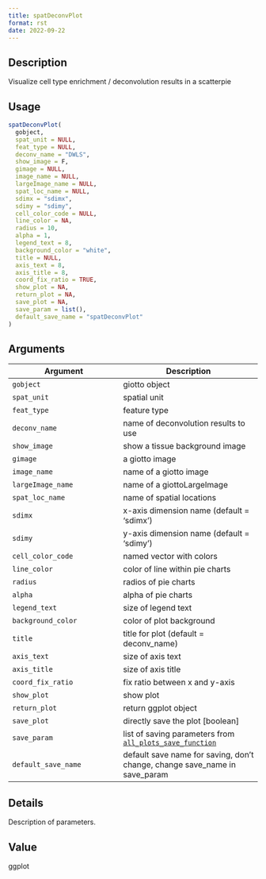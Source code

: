 ```yaml
--- 
title: spatDeconvPlot 
format: rst 
date: 2022-09-22 
--- 
```


## Description

Visualize cell type enrichment / deconvolution results in a scatterpie


## Usage

```r
spatDeconvPlot(
  gobject,
  spat_unit = NULL,
  feat_type = NULL,
  deconv_name = "DWLS",
  show_image = F,
  gimage = NULL,
  image_name = NULL,
  largeImage_name = NULL,
  spat_loc_name = NULL,
  sdimx = "sdimx",
  sdimy = "sdimy",
  cell_color_code = NULL,
  line_color = NA,
  radius = 10,
  alpha = 1,
  legend_text = 8,
  background_color = "white",
  title = NULL,
  axis_text = 8,
  axis_title = 8,
  coord_fix_ratio = TRUE,
  show_plot = NA,
  return_plot = NA,
  save_plot = NA,
  save_param = list(),
  default_save_name = "spatDeconvPlot"
)
```


## Arguments

Argument      |Description
------------- |----------------
`gobject`     |     giotto object
`spat_unit`     |     spatial unit
`feat_type`     |     feature type
`deconv_name`     |     name of deconvolution results to use
`show_image`     |     show a tissue background image
`gimage`     |     a giotto image
`image_name`     |     name of a giotto image
`largeImage_name`     |     name of a giottoLargeImage
`spat_loc_name`     |     name of spatial locations
`sdimx`     |     x-axis dimension name (default = 'sdimx')
`sdimy`     |     y-axis dimension name (default = 'sdimy')
`cell_color_code`     |     named vector with colors
`line_color`     |     color of line within pie charts
`radius`     |     radios of pie charts
`alpha`     |     alpha of pie charts
`legend_text`     |     size of legend text
`background_color`     |     color of plot background
`title`     |     title for plot (default = deconv_name)
`axis_text`     |     size of axis text
`axis_title`     |     size of axis title
`coord_fix_ratio`     |     fix ratio between x and y-axis
`show_plot`     |     show plot
`return_plot`     |     return ggplot object
`save_plot`     |     directly save the plot [boolean]
`save_param`     |     list of saving parameters from [`all_plots_save_function`](#allplotssavefunction)
`default_save_name`     |     default save name for saving, don't change, change save_name in save_param


## Details

Description of parameters.


## Value

ggplot


